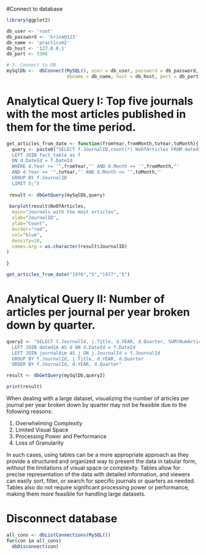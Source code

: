 

#Connect to database
```{r connectDb}
library(ggplot2)

db_user <- 'root'
db_password <- 'krina@123'
db_name <- 'practicum2'
db_host <- '127.0.0.1' 
db_port <- 3306 

# 3. Connect to DB
mySqlDb <-  dbConnect(MySQL(), user = db_user, password = db_password,
                      dbname = db_name, host = db_host, port = db_port)
```


# Analytical Query I: Top five journals with the most articles published in them for the time period.

```{r query1}
get_articles_from_date <- function(fromYear,fromMonth,toYear,toMonth){
  query <- paste0("SELECT f.JournalID,count(*) NoOfArticles FROM datedim as d 
  LEFT JOIN fact_table as f
  ON d.DateId = f.DateId
  WHERE d.Year >= '",fromYear,"' AND d.Month >= '",fromMonth,"'
  AND d.Year <= '",toYear,"' AND d.Month <= '",toMonth,"' 
  GROUP BY f.JournalID
  LIMIT 5;")
  
 result <- dbGetQuery(mySqlDb,query)
 
 barplot(result$NoOfArticles,
  main="Journals with the most articles",
  xlab="JournalID",
  ylab="Count",
  border="red",
  col="blue",
  density=10,
  names.arg = as.character(result$JournalID)
)
 
}
```


```{r resultQuery1}
get_articles_from_date("1976","5","1977","5")
```


# Analytical Query II: Number of articles per journal per year broken down by quarter. 

```{r query2, warning = F}

query2 <- "SELECT f.JournalId, j.Title, d.YEAR, d.Quarter, SUM(NumArticles) AS NumArticles FROM fact_table AS f
  LEFT JOIN datedim AS d ON d.DateId = f.DateId
  LEFT JOIN journaldim AS j ON j.JournalId = f.JournalId
  GROUP BY f.JournalId, j.Title, d.YEAR, d.Quarter
  ORDER BY f.JournalId, d.YEAR, d.Quarter"

result <- dbGetQuery(mySqlDb,query2)

```


```{r displayQuery2}

print(result)

```
When dealing with a large dataset, visualizing the number of articles per journal per year broken down by quarter may not be feasible due to the following reasons:

1. Overwhelming Complexity
2. Limited Visual Space
3. Processing Power and Performance
4. Loss of Granularity

In such cases, using tables can be a more appropriate approach as they provide a structured and organized way to present the data in tabular form, without the limitations of visual space or complexity. Tables allow for precise representation of the data with detailed information, and viewers can easily sort, filter, or search for specific journals or quarters as needed. Tables also do not require significant processing power or performance, making them more feasible for handling large datasets.

# Disconnect database
```{r}
all_cons <- dbListConnections(MySQL())
for(con in all_cons) 
  dbDisconnect(con)
```

